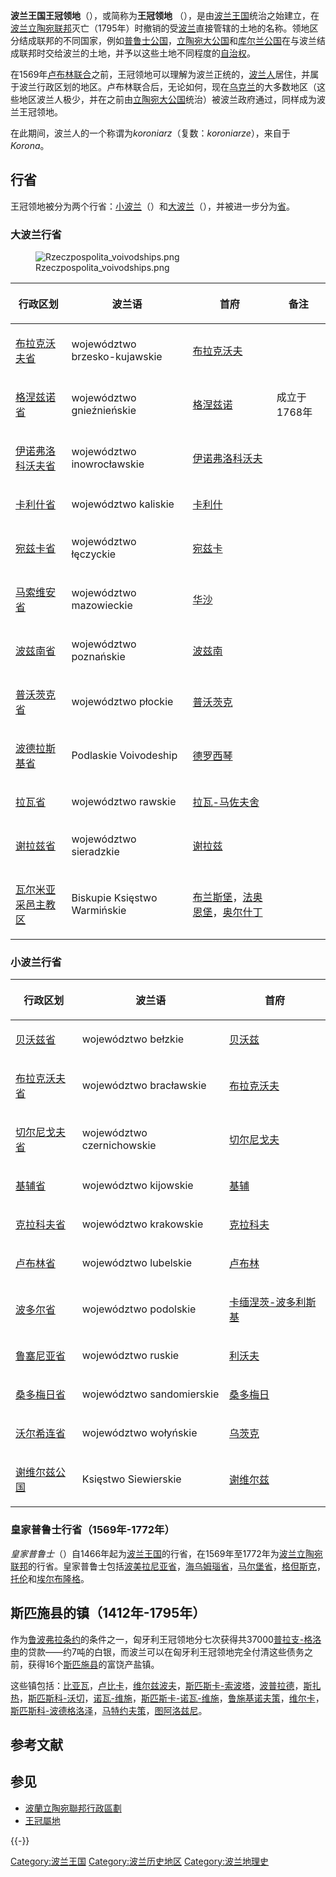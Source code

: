 '''波兰王国王冠领地'''（{{lang-la|''Corona Regni Poloniae'' }}），或简称为'''王冠领地''' （{{lang-pl|Korona}}），是由[[波兰王国_(1025年–1385年)|波兰王国]]统治之始建立，在[[波蘭立陶宛聯邦|波兰立陶宛联邦]]灭亡（1795年）时撤销的受[[波兰|波兰]]直接管辖的土地的名称。领地区分结成联邦的不同国家，例如[[普鲁士公国|普鲁士公国]]，[[立陶宛大公国|立陶宛大公国]]和[[库尔兰和瑟米加利亚公国|库尔兰公国]]在与波兰结成联邦时交给波兰的土地，并予以这些土地不同程度的[[Wikitionary:自治|自治权]]。 

在1569年[[盧布林聯合|卢布林联合]]之前，王冠领地可以理解为波兰正统的，[[波兰人|波兰人]]居住，并属于波兰行政区划的地区。卢布林联合后，无论如何，现在[[乌克兰|乌克兰]]的大多数地区（这些地区波兰人极少，并在之前由[[立陶宛大公国|立陶宛大公国]]统治）被波兰政府通过，同样成为波兰王冠领地。

在此期间，波兰人的一个称谓为''koroniarz''（复数：''koroniarze''），来自于''Korona''。
==行省==
王冠领地被分为两个行省：[[小波兰|小波兰]]（{{lang-pl|Małopolska}}）和[[大波兰|大波兰]]（{{lang-pl| Wielkopolska}}），并被进一步分为[[省_(波兰)|省]]。 
===大波兰行省===
[[Image:Rzeczpospolita_voivodships.png|thumb]]
{| class=wikitable
|-
!行政区划||波兰语||首府||备注
|-
|[[布拉克沃夫省|布拉克沃夫省]] || województwo brzesko-kujawskie|| [[布拉兹拉夫|布拉克沃夫]]
|
|-
|[[格涅兹诺省|格涅兹诺省]]|| województwo gnieźnieńskie||[[格涅兹诺|格涅兹诺]]||成立于1768年
|-
|[[伊诺弗洛科沃夫省|伊诺弗洛科沃夫省]]|| województwo inowrocławskie||[[伊诺弗洛科沃夫|伊诺弗洛科沃夫]]
|
|-
|[[卡利什省_(1314–1793)|卡利什省]]|| województwo kaliskie||[[卡利什|卡利什]]
|
|-
|[[宛兹卡省|宛兹卡省]]|| województwo łęczyckie||[[宛兹卡|宛兹卡]]
|
|-
|[[马索维安省_(1526-1795)|马索维安省]]|| województwo mazowieckie||[[华沙|华沙]]
|
|-
|[[波兹南省_(14世纪–1793)|波兹南省]]|| województwo poznańskie||[[波兹南|波兹南]]
|
|-
|[[普沃茨克省_(1495–1793)|普沃茨克省]]|| województwo płockie||[[普沃茨克|普沃茨克]]
|
|-
|[[波德拉斯基省_(1513–1795)|波德拉斯基省]]|| Podlaskie Voivodeship||[[德罗西琴|德罗西琴]]<!--鲁科夫斯基认为其是小波兰行省的省，在看地图时可以发现-->
|
|-
|[[拉瓦省|拉瓦省]]|| województwo rawskie||[[拉瓦-马佐夫舍|拉瓦-马佐夫舍]]
|
|-
|[[谢拉兹省_(1339–1793)|谢拉兹省]]|| województwo sieradzkie||[[谢拉兹|谢拉兹]]
|
|-
|[[瓦尔米亚采邑主教区|瓦尔米亚采邑主教区]]||Biskupie Księstwo Warmińskie||[[布兰斯堡|布兰斯堡]]，[[弗饶姆伯克|法奥恩堡]]，[[奥尔什丁|奥尔什丁]]
|
|}

===小波兰行省===
{| class=wikitable
|-
!行政区划||波兰语||首府
|-
|[[贝沃兹省|贝沃兹省]]|| województwo bełzkie||[[贝沃兹|贝沃兹]]
|-
|[[布拉克沃夫省|布拉克沃夫省]]|| województwo bracławskie||[[布拉兹拉夫|布拉克沃夫]]
|-
|[[切尔尼戈夫省_(波兰)|切尔尼戈夫省]]|| województwo czernichowskie||[[切尔尼戈夫|切尔尼戈夫]]
|-
|[[基辅省_(波兰)|基辅省]]|| województwo kijowskie||[[基辅|基辅]]
|-
|[[克拉科夫省_(14世纪-1795)|克拉科夫省]]|| województwo krakowskie||[[克拉科夫|克拉科夫]]
|-
|[[卢布林省_(1474–1795)|卢布林省]]|| województwo lubelskie||[[卢布林|卢布林]]
|-
|[[波多尔省|波多尔省]]|| województwo podolskie||[[卡缅涅茨-波多利斯基|卡缅涅茨-波多利斯基]]
|-
|[[鲁塞尼亚省|鲁塞尼亚省]]|| województwo ruskie||[[利沃夫|利沃夫]]
|-
|[[桑多梅日省|桑多梅日省]]|| województwo sandomierskie||[[桑多梅日|桑多梅日]]
|-
|[[沃尔希连省_(1569–1795)|沃尔希连省]]|| województwo wołyńskie||[[乌茨克|乌茨克]]
|-
|[[谢维尔兹公国|谢维尔兹公国]]|| Księstwo Siewierskie||[[谢维尔兹|谢维尔兹]]
|}

===皇家普鲁士行省（1569年-1772年）===
{{main|皇家普魯士}}
''皇家普鲁士''（{{lang-pl|Prusy Królewskie}}）自1466年起为[[波蘭王國_(1385年－1569年)|波兰王国]]的行省，在1569年至1772年为[[波兰立陶宛联邦|波兰立陶宛联邦]]的行省。皇家普鲁士包括[[波美拉尼亚省_(1466-1772)|波美拉尼亚省]]，[[海乌姆瑙省|海乌姆瑙省]]，[[马尔堡省|马尔堡省]]，[[格但斯克|格但斯克]]，[[托伦|托伦]]和[[埃尔布隆格|埃尔布隆格]]。
== 斯匹施县的镇（1412年-1795年）==
作为[[鲁波弗拉条约|鲁波弗拉条约]]的条件之一，匈牙利王冠领地分七次获得共37000[[普拉支-格洛申|普拉支-格洛申]]的贷款——约7吨的白银，而波兰可以在匈牙利王冠领地完全付清这些债务之前，获得16个[[斯匹施县|斯匹施县]]的富饶产盐镇。

这些镇包括：[[比亚瓦|比亚瓦]]，[[卢比卡|卢比卡]]，[[维尔兹波夫|维尔兹波夫]]，[[斯匹斯卡-索波塔|斯匹斯卡-索波塔]]，[[波普拉德|波普拉德]]，[[斯扎热-波德-塔查米|斯扎热]]，[[斯匹斯科-沃切|斯匹斯科-沃切]]，[[诺瓦-维施|诺瓦-维施]]，[[斯匹斯卡-诺瓦-维施|斯匹斯卡-诺瓦-维施]]，[[鲁施基诺夫策|鲁施基诺夫策]]，[[维尔卡|维尔卡]]，[[斯匹斯科-波德赫拉代|斯匹斯科-波德格洛泽]]，[[马特约夫策|马特约夫策]]，[[图阿洛兹那|图阿洛兹尼]]。

== 参考文献 ==
{{Reflist}}

== 参见 ==
*[[波蘭立陶宛聯邦行政區劃|波蘭立陶宛聯邦行政區劃]]
*[[王冠屬地|王冠屬地]]

{{-}}
{{Administrative division of the Polish-Lithuanian Commonwealth}}

[[Category:波兰王国|Category:波兰王国]]
[[Category:波兰历史地区|Category:波兰历史地区]]
[[Category:波兰地理史|Category:波兰地理史]]